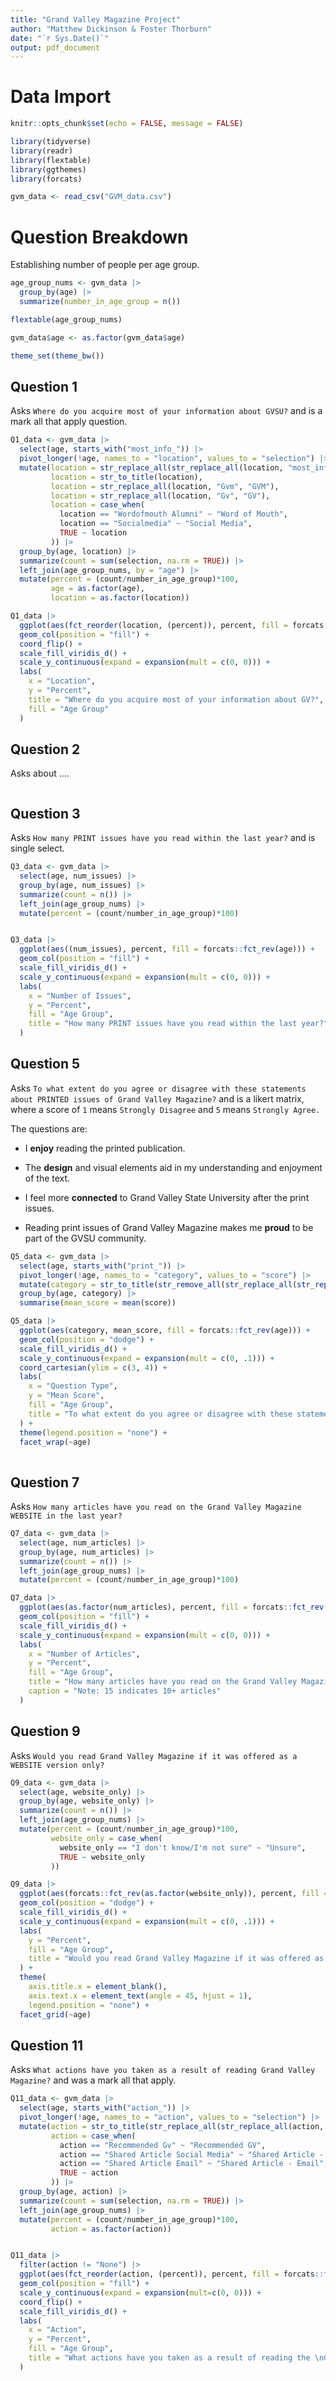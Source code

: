 ```yaml
---
title: "Grand Valley Magazine Project"
author: "Matthew Dickinson & Foster Thorburn"
date: "`r Sys.Date()`"
output: pdf_document
---
```


# Data Import
```r
knitr::opts_chunk$set(echo = FALSE, message = FALSE)
```

```r
library(tidyverse)
library(readr)
library(flextable)
library(ggthemes)
library(forcats)
```


```r
gvm_data <- read_csv("GVM_data.csv")
```

# Question Breakdown

Establishing number of people per age group.
```r
age_group_nums <- gvm_data |>
  group_by(age) |>
  summarize(number_in_age_group = n())

flextable(age_group_nums)

gvm_data$age <- as.factor(gvm_data$age)
```

```r
theme_set(theme_bw())
```


## Question 1
Asks `Where do you acquire most of your information about GVSU?` and is a mark all that apply question.


```r
Q1_data <- gvm_data |>
  select(age, starts_with("most_info_")) |>
  pivot_longer(!age, names_to = "location", values_to = "selection") |>
  mutate(location = str_replace_all(str_replace_all(location, "most_info_", ""), "_", " "),
         location = str_to_title(location),
         location = str_replace_all(location, "Gvm", "GVM"),
         location = str_replace_all(location, "Gv", "GV"),
         location = case_when(
           location == "Wordofmouth Alumni" ~ "Word of Mouth",
           location == "Socialmedia" ~ "Social Media",
           TRUE ~ location
         )) |>
  group_by(age, location) |>
  summarize(count = sum(selection, na.rm = TRUE)) |>
  left_join(age_group_nums, by = "age") |>
  mutate(percent = (count/number_in_age_group)*100,
         age = as.factor(age),
         location = as.factor(location))

Q1_data |>
  ggplot(aes(fct_reorder(location, (percent)), percent, fill = forcats::fct_rev(age))) +
  geom_col(position = "fill") +
  coord_flip() +
  scale_fill_viridis_d() +
  scale_y_continuous(expand = expansion(mult = c(0, 0))) +
  labs(
    x = "Location",
    y = "Percent",
    title = "Where do you acquire most of your information about GV?",
    fill = "Age Group"
  )
```


## Question 2
Asks about ....
```r

```


## Question 3
Asks `How many PRINT issues have you read within the last year?` and is single select.


```r
Q3_data <- gvm_data |>
  select(age, num_issues) |>
  group_by(age, num_issues) |>
  summarize(count = n()) |>
  left_join(age_group_nums) |>
  mutate(percent = (count/number_in_age_group)*100)


Q3_data |>
  ggplot(aes((num_issues), percent, fill = forcats::fct_rev(age))) +
  geom_col(position = "fill") +
  scale_fill_viridis_d() +
  scale_y_continuous(expand = expansion(mult = c(0, 0))) +
  labs(
    x = "Number of Issues",
    y = "Percent",
    fill = "Age Group",
    title = "How many PRINT issues have you read within the last year?"
  )
```

## Question 5 
Asks `To what extent do you agree or disagree with these statements about PRINTED issues of Grand Valley Magazine?` and is a likert matrix, where a score of `1` means `Strongly Disagree` and `5` means `Strongly Agree.`

The questions are:


* I **enjoy** reading the printed publication.

* The **design** and visual elements aid in my understanding and enjoyment of the text.

* I feel more **connected** to Grand Valley State University after the print issues.

* Reading print issues of Grand Valley Magazine makes me **proud** to be part of the GVSU community.



```r
Q5_data <- gvm_data |>
  select(age, starts_with("print_")) |>
  pivot_longer(!age, names_to = "category", values_to = "score") |>
  mutate(category = str_to_title(str_remove_all(str_replace_all(str_replace_all(category, "print_", ""), "_", " "), "likert"))) |>
  group_by(age, category) |>
  summarise(mean_score = mean(score))

Q5_data |> 
  ggplot(aes(category, mean_score, fill = forcats::fct_rev(age))) +
  geom_col(position = "dodge") +
  scale_fill_viridis_d() +
  scale_y_continuous(expand = expansion(mult = c(0, .1))) +
  coord_cartesian(ylim = c(3, 4)) +
  labs(
    x = "Question Type",
    y = "Mean Score", 
    fill = "Age Group",
    title = "To what extent do you agree or disagree with these statements about PRINTED \nissues of Grand Valley Magazine?"
  ) +
  theme(legend.position = "none") +
  facet_wrap(~age)
  
```

## Question 7
Asks `How many articles have you read on the Grand Valley Magazine WEBSITE in the last year?`


```r
Q7_data <- gvm_data |>
  select(age, num_articles) |>
  group_by(age, num_articles) |>
  summarize(count = n()) |>
  left_join(age_group_nums) |>
  mutate(percent = (count/number_in_age_group)*100) 

Q7_data |> 
  ggplot(aes(as.factor(num_articles), percent, fill = forcats::fct_rev(age))) +
  geom_col(position = "fill") +
  scale_fill_viridis_d() +
  scale_y_continuous(expand = expansion(mult = c(0, 0))) +
  labs(
    x = "Number of Articles",
    y = "Percent",
    fill = "Age Group",
    title = "How many articles have you read on the Grand Valley Magazine \nWEBSITE in the last year?",
    caption = "Note: 15 indicates 10+ articles"
  )
```

## Question 9
Asks `Would you read Grand Valley Magazine if it was offered as a WEBSITE version only?`


```r
Q9_data <- gvm_data |>
  select(age, website_only) |>
  group_by(age, website_only) |>
  summarize(count = n()) |>
  left_join(age_group_nums) |>
  mutate(percent = (count/number_in_age_group)*100,
         website_only = case_when(
           website_only == "I don't know/I'm not sure" ~ "Unsure",
           TRUE ~ website_only
         ))

Q9_data |>
  ggplot(aes(forcats::fct_rev(as.factor(website_only)), percent, fill = forcats::fct_rev(age))) +
  geom_col(position = "dodge") +
  scale_fill_viridis_d() +
  scale_y_continuous(expand = expansion(mult = c(0, .1))) +
  labs(
    y = "Percent",
    fill = "Age Group",
    title = "Would you read Grand Valley Magazine if it was offered as a WEBSITE \nversion only?"
  ) +
  theme(
    axis.title.x = element_blank(),
    axis.text.x = element_text(angle = 45, hjust = 1),
    legend.position = "none") +
  facet_grid(~age)
```

## Question 11
Asks `What actions have you taken as a result of reading Grand Valley Magazine?` and was a mark all that apply.


```r
Q11_data <- gvm_data |>
  select(age, starts_with("action_")) |>
  pivot_longer(!age, names_to = "action", values_to = "selection") |>
  mutate(action = str_to_title(str_replace_all(str_replace_all(action, "action_", ""), "_", " " )),
         action = case_when(
           action == "Recommended Gv" ~ "Recommended GV",
           action == "Shared Article Social Media" ~ "Shared Article - Social Media",
           action == "Shared Article Email" ~ "Shared Article - Email",
           TRUE ~ action
         )) |>
  group_by(age, action) |>
  summarize(count = sum(selection, na.rm = TRUE)) |>
  left_join(age_group_nums) |>
  mutate(percent = (count/number_in_age_group)*100,
         action = as.factor(action))


Q11_data |>
  filter(action != "None") |>
  ggplot(aes(fct_reorder(action, (percent)), percent, fill = forcats::fct_rev(age))) +
  geom_col(position = "fill") +
  scale_y_continuous(expand = expansion(mult=c(0, 0))) +
  coord_flip() +
  scale_fill_viridis_d() +
  labs(
    x = "Action",
    y = "Percent",
    fill = "Age Group",
    title = "What actions have you taken as a result of reading the \nGrand Valley Magazine?"
  )
  
```

